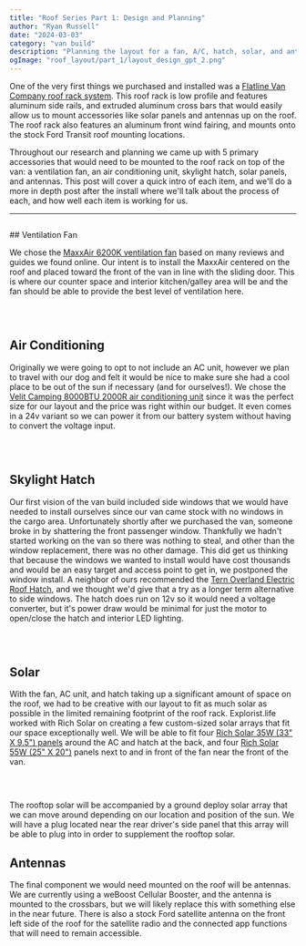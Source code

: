 ```yaml
---
title: "Roof Series Part 1: Design and Planning"
author: "Ryan Russell"
date: "2024-03-03"
category: "van build"
description: "Planning the layout for a fan, A/C, hatch, solar, and antennas"
ogImage: "roof_layout/part_1/layout_design_gpt_2.png"
---
```


One of the very first things we purchased and installed was a [Flatline Van Company roof rack system](https://flatlinevanco.com/collections/transit/products/low-pro-roof-rack-transit-148-high-roof). This roof
rack is low profile and features aluminum side rails, and extruded aluminum cross bars that would easily allow us to mount accessories like solar
panels and antennas up on the roof. The roof rack also features an aluminum front wind fairing, and mounts onto the stock Ford Transit
roof mounting locations.

Throughout our research and planning we came up with 5 primary accessories that would need to be mounted to the roof rack on top of the van: 
a ventilation fan, an air conditioning unit, skylight hatch, solar panels, and antennas. This post will cover a quick intro of each item, and we'll
do a more in depth post after the install where we'll talk about the process of each, and how well each item is working for us.  

---

<Image
  src="/images/blog/van/roof_layout/part_1/onshape_sketch_raw.png"
  width="1000"
  height="0"
  alt="van-roof-layout"
  className="blog-image-full"
/>

<NewsletterSeries />
## Ventilation Fan

We chose the [MaxxAir 6200K ventilation fan](https://www.maxxair.com/products/fans/maxxfan-deluxe-00-06200K/) based on many 
reviews and guides we found online. Our intent is to install the MaxxAir centered on the roof 
and placed toward the front of the van in line with the sliding door. This is where our counter space and interior kitchen/galley area will be and 
the fan should be able to provide the best level of ventilation here.

 <br />

<Image
  src="/images/blog/van/roof_layout/part_1/maxair_sketch_raw.png"
  width="1000"
  height="0"
  alt="van-roof-layout"
  className="blog-image-full"
/>

## Air Conditioning

Originally we were going to opt to not include an AC unit, however we plan to travel with our dog and felt it would be nice to make sure she 
had a cool place to be out of the sun if necessary (and for ourselves!). We chose the 
[Velit Camping 8000BTU 2000R air conditioning unit](https://velitcamping.com/products/velit-2000r-rooftop-air-conditioner-12v-24v) since 
it was the perfect size for our layout and the price was right within our budget. It even comes in a 24v variant so we can power it from our battery 
system without having to convert the voltage input. 

<br />

<Image
  src="/images/blog/van/roof_layout/part_1/velit_sketch_raw.png"
  width="1000"
  height="0"
  alt="van-roof-layout"
  className="blog-image-full"
/>

## Skylight Hatch

Our first vision of the van build included side windows that we would have needed to install ourselves since our van came stock with no windows in the cargo area. Unfortunately 
shortly after we purchased the van, someone broke in by shattering the front passenger window. Thankfully we hadn't started working on the van so there was 
nothing to steal, and other than the window replacement, there was no other damage. This did get us thinking that because the windows we wanted to install would have cost
thousands and would be an easy target and access point to get in, we postponed the window install. A neighbor of ours recommended the 
[Tern Overland Electric Roof Hatch](https://ternoverland.com/arctic-tern-roof-hatch-Electric/), 
and we thought we'd give that a try as a longer term alternative to side windows. The hatch does run on 12v so it would need a voltage converter, but it's power draw would be minimal for 
just the motor to open/close the hatch and interior LED lighting. 

<br />

<Image
  src="/images/blog/van/roof_layout/part_1/tern_sketch_raw.png"
  width="1000"
  height="0"
  alt="van-roof-layout"
  className="blog-image-full"
/>

## Solar

With the fan, AC unit, and hatch taking up a significant amount of space on the roof, we had to be creative with our layout to fit as much solar as possible
in the limited remaining footprint of the roof rack. Explorist.life worked with Rich Solar on creating a few custom-sized solar arrays that 
fit our space exceptionally well. We will be able to fit four [Rich Solar 35W (33" X 9.5") panels](https://shop.explorist.life/shop/all-products/pre-order-rich-solar-35w-12v-solar-panel/) 
around the AC and hatch at the back, and four [Rich Solar 55W (25" X 20")](https://shop.explorist.life/shop/all-products/pre-order-rich-solar-55w-12v-solar-panel/) panels
next to and in front of the fan near the front of the van.

<br />

<Image
  src="/images/blog/van/roof_layout/part_1/solar_sketch_raw.png"
  width="1000"
  height="0"
  alt="van-roof-layout"
  className="blog-image-full"
/>

The rooftop solar will be accompanied by a ground deploy solar array that we can move around depending on our location and position of the sun. We will have a plug
located near the rear driver's side panel that this array will be able to plug into in order to supplement the rooftop solar.

## Antennas

The final component we would need mounted on the roof will be antennas. We are currently using a weBoost Cellular Booster, and the antenna is mounted to the crossbars, but we 
will likely replace this with something else in the near future. There is also a stock Ford satellite antenna on the front left side of the roof for the satellite radio
and the connected app functions that will need to remain accessible.
